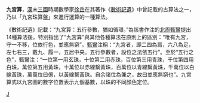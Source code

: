 {{Expert|time=2011-08-25}}
'''九宮算'''，[[漢|漢]]末[[三國|三國]]時期數學家[[徐岳|徐岳]]在其著作《[[數術記遺|數術記遺]]》中曾記載的古算法之一，乃以「九宮珠算盤」來進行運算的一種算法。

《數術記遺》記載：“九宮算：五行參數，猶如循環。”為該書作注的[[北周|北周]][[甄鸞|甄鸞]]提出14種算法後，特別指出了“九宮算”與其他各種算法在原則上的區別：“唯有九宮，守一不移，位依行色，並應無窮”。[[甄鸞|甄鸞]]注稱：“九宮者，即二四為肩，六八為足，左七右三，戴九、履一，五居中央。五行參數者，設位之法依五行”。至於“五行之色”，甄鸞注：“一位第一用玄珠，十位第二用赤珠，百位第三用青珠，千位第四用白珠，萬位第五用黃珠，十萬位以赤線繫黃珠，百萬位以青線繫黃珠，千萬位以白線黃珠，萬萬位曰億，以黃線繫黃珠。自余諸位為兼之，故曰並應無窮也”。九宮算式以九宮圖的數字位置表示九個基數，以珠的不同顏色定位。

[[Category:中國古代數學|J]]